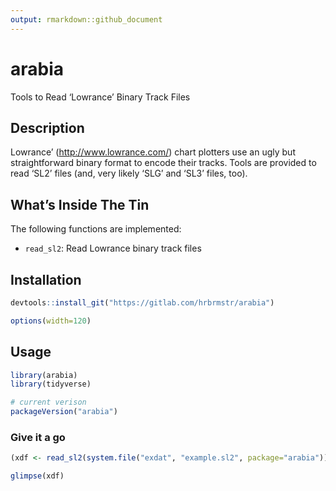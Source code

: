 ```yaml
---
output: rmarkdown::github_document
---
```


# arabia

Tools to Read 'Lowrance' Binary Track Files

## Description

Lowrance' (<http://www.lowrance.com/>) chart plotters use an ugly but straightforward binary format to encode their tracks. Tools are provided to read 'SL2' files (and, very likely 'SLG' and 'SL3' files, too).

## What's Inside The Tin

The following functions are implemented:

- `read_sl2`:	Read Lowrance binary track files

## Installation

```r
devtools::install_git("https://gitlab.com/hrbrmstr/arabia")
```

```r
options(width=120)
```

## Usage

```r
library(arabia)
library(tidyverse)

# current verison
packageVersion("arabia")

```

### Give it a go

```r
(xdf <- read_sl2(system.file("exdat", "example.sl2", package="arabia")))

glimpse(xdf)
```